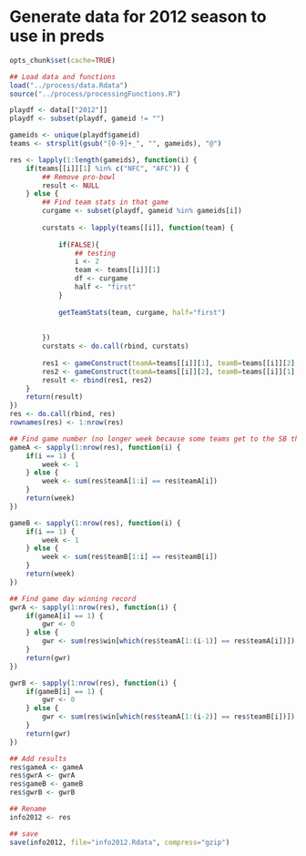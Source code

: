 Generate data for 2012 season to use in preds
=============================================

```r
opts_chunk$set(cache=TRUE)
```

```r
## Load data and functions
load("../process/data.Rdata")
source("../process/processingFunctions.R")
```


```r

playdf <- data[["2012"]]
playdf <- subset(playdf, gameid != "")

gameids <- unique(playdf$gameid)
teams <- strsplit(gsub("[0-9]+_", "", gameids), "@")

res <- lapply(1:length(gameids), function(i) {
	if(teams[[i]][1] %in% c("NFC", "AFC")) {
		## Remove pro-bowl
		result <- NULL
	} else {
		## Find team stats in that game
		curgame <- subset(playdf, gameid %in% gameids[i])
		
		curstats <- lapply(teams[[i]], function(team) {
			
			if(FALSE){
				## testing
				i <- 2
				team <- teams[[i]][1]
				df <- curgame
				half <- "first"
			}
			
			getTeamStats(team, curgame, half="first")
			
			
		})
		curstats <- do.call(rbind, curstats)
		
		res1 <- gameConstruct(teamA=teams[[i]][1], teamB=teams[[i]][2], teamdf=curstats, playdf=playdf, id=gameids[i], is.local=FALSE)
		res2 <- gameConstruct(teamA=teams[[i]][2], teamB=teams[[i]][1], teamdf=curstats, playdf=playdf, id=gameids[i], is.local=TRUE)
		result <- rbind(res1, res2)
	}
	return(result)
})
res <- do.call(rbind, res)
rownames(res) <- 1:nrow(res)

## Find game number (no longer week because some teams get to the SB through the wildcard round and others don't)
gameA <- sapply(1:nrow(res), function(i) {
	if(i == 1) {
		week <- 1
	} else {
		week <- sum(res$teamA[1:i] == res$teamA[i])
	}
	return(week)
})

gameB <- sapply(1:nrow(res), function(i) {
	if(i == 1) {
		week <- 1
	} else {
		week <- sum(res$teamB[1:i] == res$teamB[i])
	}
	return(week)
})

## Find game day winning record
gwrA <- sapply(1:nrow(res), function(i) {
	if(gameA[i] == 1) {
		gwr <- 0
	} else {
		gwr <- sum(res$win[which(res$teamA[1:(i-1)] == res$teamA[i])]) / (gameA[i]-1)
	}
	return(gwr)
})

gwrB <- sapply(1:nrow(res), function(i) {
	if(gameB[i] == 1) {
		gwr <- 0
	} else {
		gwr <- sum(res$win[which(res$teamA[1:(i-2)] == res$teamB[i])]) / (gameB[i]-1)
	}
	return(gwr)
})

## Add results
res$gameA <- gameA
res$gwrA <- gwrA
res$gameB <- gameB
res$gwrB <- gwrB		

## Rename
info2012 <- res

## save
save(info2012, file="info2012.Rdata", compress="gzip")

```